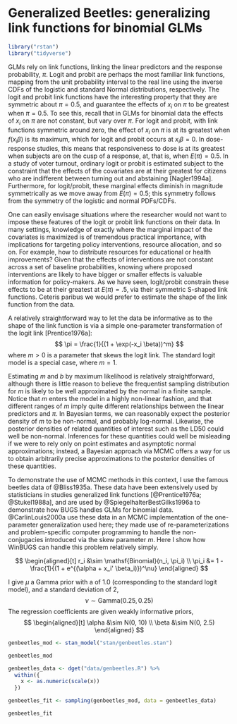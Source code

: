 # Generalized Beetles: generalizing link functions for binomial GLMs

```r
library("rstan")
library("tidyverse")
```

GLMs rely on link functions, linking the linear predictors and the response probability, $\pi$. Logit and probit are perhaps the most familiar link functions,
mapping from the unit probability interval to the real line using the inverse CDFs of the logistic and standard Normal distributions, respectively. The logit and probit link functions have the interesting property that they are symmetric
about $\pi = 0.5$, and guarantee the effects of $x_i$ on $\pi$ to be greatest when $\pi  = 0.5$. To see this, recall that in GLMs for binomial data the effects of $x_i$ on $\pi$ are not constant, but vary over $\pi$.  For logit and probit, with link functions symmetric around zero, the effect of $x_i$  on $\pi$  is at its greatest when $f(x_i \beta)$ is its maximum, which for logit and probit occurs at $x_i \beta = 0$. In dose-response studies, this means that responsiveness to dose is at its greatest when subjects are on the cusp of a response, at, that is, when $E(\pi) = 0.5$.  In a study of voter turnout, ordinary logit or probit is estimated subject to the constraint that the effects of the covariates are at their greatest for citizens who are indifferent between turning out and abstaining [Nagler1994a]. Furthermore, for logit/probit, these marginal effects diminish in magnitude symmetrically as we move away from $E(\pi) = 0.5$; this symmetry follows from the symmetry of the logistic and normal PDFs/CDFs.

One can easily envisage situations where the researcher would not want to impose these features of the logit or probit link functions on their data. In many settings, knowledge of exactly where the marginal impact of the covariates is maximized is of tremendous practical importance, with implications for targeting policy interventions, resource allocation, and so on. For example, how to distribute resources for educational or health improvements? Given that the effects of interventions are not constant across a set of baseline probabilities,
knowing where proposed interventions are likely to have bigger or smaller effects is valuable information for policy-makers. As we have seen, logit/probit constrain these effects to be at their greatest at $E(\pi) = .5$, via their symmetric S-shaped link functions. Ceteris paribus we would prefer to estimate the shape of the link function from the data.

A relatively straightforward way to let the data be informative as to the shape of the link function is via a simple one-parameter transformation of the logit link [Prentice1976a]:
$$
\pi = \frac{1}{(1 + \exp(-x_i \beta))^m}
$$
where $m > 0$ is a parameter that skews the logit link. The standard logit model is a special case, where $m = 1$.

Estimating $m$ and $b$ by maximum likelihood is relatively straightforward, although there is little reason to believe the frequentist sampling distribution for $m$ is likely to be well approximated by the normal in a finite sample. Notice that $m$ enters the model in a highly non-linear fashion, and that different ranges of $m$ imply quite different relationships between the linear predictors and $\pi$.  In Bayesian terms, we can reasonably expect the posterior density of $m$ to be non-normal, and probably log-normal. Likewise, the posterior densities of related quantities of interest such as the LD50 could well be non-normal. Inferences for these quantities could well be misleading if we were to rely only on point estimates and asymptotic normal approximations; instead, a Bayesian approach via MCMC offers a way for us to obtain arbitrarily precise approximations to the posterior densities of these quantities.

To demonstrate the use of MCMC methods in this context, I use the famous beetles data of @Bliss1935a. 
These data have been extensively used by statisticians in studies generalized link functions [@Prentice1976a; @Stukel1988a], and are used by @SpiegelhalterBestGilks1996a to demonstrate how BUGS handles GLMs for binomial data. @CarlinLouis2000a use these data in an MCMC implementation of the one-parameter generalization used here; they
made use of re-parameterizations and problem-specific computer programming to handle the non-conjugacies introduced via the skew parameter $m$. Here I show how WinBUGS can handle this problem relatively simply.

$$
\begin{aligned}[t]
r_i &\sim \mathsf{Binomial}(n_i, \pi_i) \\
\pi_i &= 1 - \frac{1}{(1 + e^{(\alpha + x_i' \beta_i)})^\nu}
\end{aligned}
$$

I give $\mu$ a Gamma prior with a of 1.0 (corresponding to the standard logit model), and a standard deviation of 2,
$$
\nu \sim \mathsf{Gamma}(0.25, 0.25)
$$
The regression coefficients are given weakly informative priors,
$$
\begin{aligned}[t]
\alpha &\sim N(0, 10) \\
\beta &\sim N(0, 2.5)
\end{aligned}
$$

```r
genbeetles_mod <- stan_model("stan/genbeetles.stan")
```
```r
genbeetles_mod
```

```r
genbeetles_data <- dget("data/genbeetles.R") %>%
  within({
    x <- as.numeric(scale(x))
  })
```


```r
genbeetles_fit <- sampling(genbeetles_mod, data = genbeetles_data)
```
```r
genbeetles_fit
```
